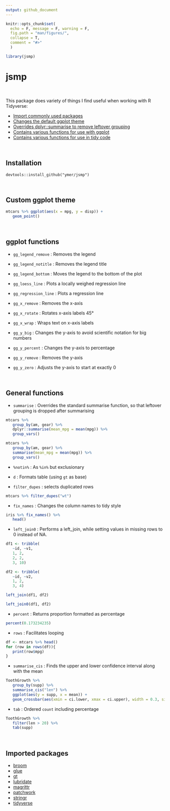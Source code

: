---
output: github_document
---

<!-- README.md is generated from README.Rmd. Please edit that file -->


```{r setup, include=FALSE,echo=FALSE}
knitr::opts_chunk$set(
  echo = F, message = F, warning = F,
  fig.path = "man/figures/",
  collapse = T,
  comment = "#>"
  )

library(jsmp)
```


# jsmp

<br>

This package does variety of things I find useful when working with R Tidyverse:

- [Import commonly used packages](#imported-packages)
- [Changes the default ggplot theme](#custom-ggplot-theme)
- [Overrides dplyr::summarise to remove leftover grouping](#general-functions)
- [Contains various functions for use with ggplot](#ggplot-functions)
- [Contains various functions for use in tidy code](#general-functions)

<br>

## Installation

`devtools::install_github("ymer/jsmp")`

<br>

## Custom ggplot theme

```{r, fig.width = 4, fig.height = 3}
mtcars %>% ggplot(aes(x = mpg, y = disp)) +
   geom_point()
```

<br>

## ggplot functions



- `gg_legend_remove` : Removes the legend

- `gg_legend_notitle` : Removes the legend title

- `gg_legend_bottom` : Moves the legend to the bottom of the plot

- `gg_loess_line` : Plots a locally weighed regression line

- `gg_regression_line` : Plots a regression line

- `gg_x_remove` : Removes the x-axis

- `gg_x_rotate` : Rotates x-axis labels 45&deg;

- `gg_x_wrap` : Wraps text on x-axis labels

- `gg_y_big` : Changes the y-axis to avoid scientific notation for big numbers

- `gg_y_percent` : Changes the y-axis to percentage

- `gg_y_remove` : Removes the y-axis

- `gg_y_zero` : Adjusts the y-axis to start at exactly 0


<br>

## General functions

- `summarise` : Overrides the standard summarise function, so that leftover grouping is dropped after summarising

```{r, echo = T}
mtcars %>% 
   group_by(am, gear) %>% 
   dplyr::summarise(mean_mpg = mean(mpg)) %>% 
   group_vars()
```

```{r, echo = T}
mtcars %>% 
   group_by(am, gear) %>% 
   summarise(mean_mpg = mean(mpg)) %>% 
   group_vars()
```

- `%notin%` : As `%in%` but exclusionary

- `d` : Formats table (using `gt` as base)

- `filter_dupes` : selects duplicated rows

```{r, echo = T}
mtcars %>% filter_dupes("wt")
```

- `fix_names` : Changes the column names to tidy style

```{r, echo = T}
iris %>% fix_names() %>% 
   head()
```

- `left_join0` : Performs a left_join, while setting values in missing rows to 0 instead of NA.

```{r, echo = T}
df1 <- tribble(
   ~id, ~v1,
   1, 2,
   2, 2,
   3, 10)

df2 <- tribble(
   ~id, ~v2,
   1, 2,
   3, 4)

left_join(df1, df2)
```

```{r, echo = T}
left_join0(df1, df2)
```


- `percent` : Returns proportion formatted as percentage

```{r, echo = T}
percent(0.173234235)
```

- `rows` :  Facilitates looping

```{r, echo = T}
df <- mtcars %>% head()
for (row in rows(df)){
   print(row$mpg)
}
```

- `summarise_cis` : Finds the upper and lower confidence interval along with the mean

```{r, echo = T, fig.width = 4, fig.height = 3}
ToothGrowth %>% 
   group_by(supp) %>% 
   summarise_cis("len") %>% 
   ggplot(aes(y = supp, x = mean)) +
   geom_crossbar(aes(xmin = ci.lower, xmax = ci.upper), width = 0.3, size = 0.7, color = c1)
```


- `tab` : Ordered `count` including percentage

```{r, echo = T}
ToothGrowth %>%
   filter(len > 20) %>% 
   tab(supp)
```


<br>

## Imported packages

- [broom](https://github.com/tidymodels/broom)
- [glue](https://github.com/tidyverse/glue)
- [gt](https://github.com/rstudio/gt)
- [lubridate](https://github.com/tidyverse/lubridate)
- [magrittr](https://github.com/tidyverse/magrittr)
- [patchwork](https://github.com/thomasp85/patchwork)
- [stringr](https://stringr.tidyverse.org/)
- [tidyverse](https://github.com/tidyverse/tidyverse)

